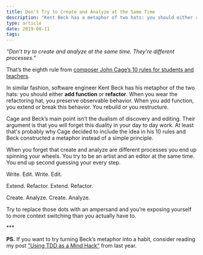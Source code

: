 ```yaml
---
title: Don't Try to Create and Analyze at the Same Time
description: "Kent Beck has a metaphor of two hats: you should either add function or refactor."
type: article
date: 2019-08-11
tags:
---
```


_“Don’t try to create and analyze at the same time. They're different processes.”_

That’s the eighth rule from [composer John Cage’s 10 rules for students and teachers](https://cdn8.openculture.com/2018/07/19213327/cage-rules2.jpg).

In similar fashion, software engineer Kent Beck has his metaphor of the two hats: you should either **add function** or **refactor**. When you wear the refactoring hat, you preserve observable behavior. When you add function, you extend or break this behavior. You rebuild or you restructure.

Cage and Beck’s main point isn’t the dualism of discovery and editing. Their argument is that you will forget this duality in your day to day work. At least that's probably why Cage decided to include the idea in his 10 rules and Beck constructed a metaphor instead of a simple principle.

When you forget that create and analyze are different processes you end up spinning your wheels. You try to be an artist and an editor at the same time. You end up second guessing your every step.

Write. Edit. Write. Edit.

Extend. Refactor. Extend. Refactor.

Create. Analyze. Create. Analyze.

Try to replace those dots with an ampersand and you’re exposing yourself to more context switching than you actually have to.

\*\*\*

**PS.** If you want to try turning Beck’s metaphor into a habit, consider reading my post ["Using TDD as a Mind Hack"](https://www.flashover.blog/posts/using-tdd-as-a-mind-hack/) from last year.
